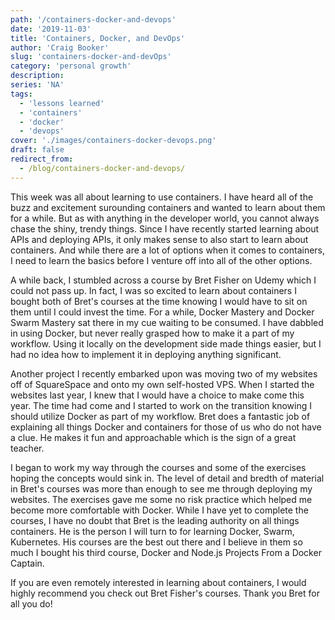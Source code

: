 ```yaml
---
path: '/containers-docker-and-devops'
date: '2019-11-03'
title: 'Containers, Docker, and DevOps'
author: 'Craig Booker'
slug: 'containers-docker-and-devOps'
category: 'personal growth'
description:
series: 'NA'
tags:
  - 'lessons learned'
  - 'containers'
  - 'docker'
  - 'devops'
cover: './images/containers-docker-devops.png'
draft: false
redirect_from:
  - /blog/containers-docker-and-devops/
---
```


This week was all about learning to use containers. I have heard all of the buzz and excitement surounding containers and wanted to learn about them for a while. But as with anything in the developer world, you cannot always chase the shiny, trendy things. Since I have recently started learning about APIs and deploying APIs, it only makes sense to also start to learn about containers. And while there are a lot of options when it comes to containers, I need to learn the basics before I venture off into all of the other options.

A while back, I stumbled across a course by Bret Fisher on Udemy which I could not pass up. In fact, I was so excited to learn about containers I bought both of Bret's courses at the time knowing I would have to sit on them until I could invest the time. For a while, Docker Mastery and Docker Swarm Mastery sat there in my cue waiting to be consumed. I have dabbled in using Docker, but never really grasped how to make it a part of my workflow. Using it locally on the development side made things easier, but I had no idea how to implement it in deploying anything significant.

Another project I recently embarked upon was moving two of my websites off of SquareSpace and onto my own self-hosted VPS. When I started the websites last year, I knew that I would have a choice to make come this year. The time had come and I started to work on the transition knowing I should utilize Docker as part of my workflow. Bret does a fantastic job of explaining all things Docker and containers for those of us who do not have a clue. He makes it fun and approachable which is the sign of a great teacher.

I began to work my way through the courses and some of the exercises hoping the concepts would sink in. The level of detail and bredth of material in Bret's courses was more than enough to see me through deploying my websites. The exercises gave me some no risk practice which helped me become more comfortable with Docker. While I have yet to complete the courses, I have no doubt that Bret is the leading authority on all things containers. He is the person I will turn to for learning Docker, Swarm, Kubernetes. His courses are the best out there and I believe in them so much I bought his third course, Docker and Node.js Projects From a Docker Captain.

If you are even remotely interested in learning about containers, I would highly recommend you check out Bret Fisher's courses. Thank you Bret for all you do!
